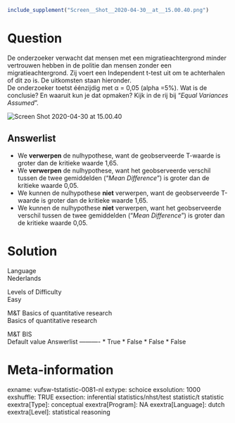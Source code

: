 ```r
include_supplement("Screen__Shot__2020-04-30__at__15.00.40.png")
```

Question
========
De onderzoeker verwacht dat mensen met een migratieachtergrond minder
vertrouwen hebben in de politie dan mensen zonder een
migratieachtergrond. Zij voert een Independent t-test uit om te
achterhalen of dit zo is. De uitkomsten staan hieronder.  
De onderzoeker toetst éénzijdig met α = 0,05 (alpha =5%). Wat is de
conclusie? En waaruit kun je dat opmaken? Kijk in de rij bij “*Equal
Variances Assumed*”.  
  
<img src="Screen__Shot__2020-04-30__at__15.00.40.png"
class="fr-fic fr-dii enlargeimage tvcss_2"
alt="Screen Shot 2020-04-30 at 15.00.40" />

Answerlist
----------
* We **verwerpen** de nulhypothese, want de geobserveerde T-waarde is
  groter dan de kritieke waarde 1,65.
* We **verwerpen** de nulhypothese, want het geobserveerde verschil tussen
  de twee gemiddelden ("*Mean Difference*") is groter dan de kritieke
  waarde 0,05.
* We kunnen de nulhypothese **niet** verwerpen, want de geobserveerde
  T-waarde is groter dan de kritieke waarde 1,65.
* We kunnen de nulhypothese **niet** verwerpen, want het geobserveerde
  verschil tussen de twee gemiddelden ("*Mean Difference*") is groter dan
  de kritieke waarde 0,05.

Solution
========











Language  
Nederlands

Levels of Difficulty  
Easy

M&T Basics of quantitative research  
Basics of quantitative research

M&T BIS  
Default value
Answerlist
----------
* True
* False
* False
* False

Meta-information
================
exname: vufsw-tstatistic-0081-nl
extype: schoice
exsolution: 1000
exshuffle: TRUE
exsection: inferential statistics/nhst/test statistic/t statistic
exextra[Type]: conceptual
exextra[Program]: NA
exextra[Language]: dutch
exextra[Level]: statistical reasoning

